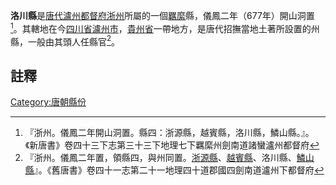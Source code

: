 '''洛川縣'''是[[唐代|唐代]][[瀘州都督府|瀘州都督府]][[浙州|浙州]]所屬的一個[[羈縻|羈縻]]縣，儀鳳二年（677年）開山洞置<ref>『浙州。儀鳳二年開山洞置。縣四：浙源縣，越賓縣，洛川縣，鱗山縣。』。《新唐書》卷四十三下志第三十三下地理七下羈縻州劍南道諸蠻瀘州都督府</ref>。其轄地在今[[四川省|四川省]][[瀘州市|瀘州市]]，[[貴州省|貴州省]]一帶地方，是唐代招撫當地土著所設置的州縣，一般由其頭人任縣官<ref>『浙州。儀鳳二年置，領縣四，與州同置。[[浙源縣|浙源縣]]、[[越賓縣|越賓縣]]、洛川縣、[[鱗山縣|鱗山縣]]』。《舊唐書》卷四十一志第二十一地理四十道郡國四劍南道瀘州下都督府</ref>。

==註釋==
{{reflist}}
{{唐朝行政區劃小作品}}
[[Category:唐朝縣份|Category:唐朝縣份]]